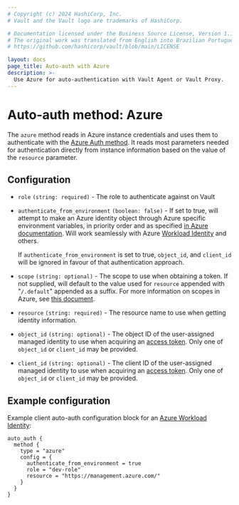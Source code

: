 ```yaml
---
# Copyright (c) 2024 HashiCorp, Inc.
# Vault and the Vault logo are trademarks of HashiCorp.

# Documentation licensed under the Business Source License, Version 1.1.
# The original work was translated from English into Brazilian Portuguese.
# https://github.com/hashicorp/vault/blob/main/LICENSE

layout: docs
page_title: Auto-auth with Azure
description: >-
  Use Azure for auto-authentication with Vault Agent or Vault Proxy.
---
```


# Auto-auth method: Azure

The `azure` method reads in Azure instance credentials and uses them to
authenticate with the [Azure Auth
method](/vault/docs/auth/azure). It reads most
parameters needed for authentication directly from instance information based
on the value of the `resource` parameter.

## Configuration

- `role` `(string: required)` - The role to authenticate against on Vault

- `authenticate_from_environment` `(boolean: false)` - If set to true, will attempt to make an Azure
  identity object through Azure specific environment variables, in priority order and as specified [in
  Azure documentation][environment-variables]. Will work seamlessly with Azure
  [Workload Identity][workload-identity] and others.

  <Note>

  If `authenticate_from_environment` is set to true, `object_id`, and `client_id` will be ignored
  in favour of that authentication approach.

  </Note>

- `scope` `(string: optional)` - The scope to use when obtaining a token. If not supplied, will default to
  the value used for `resource` appended with "`/.default`" appended as a suffix. For more information on
  scopes in Azure, see [this document][scopes].

- `resource` `(string: required)` - The resource name to use when getting identity information.

- `object_id` `(string: optional)` - The object ID of the user-assigned managed identity to use
  when acquiring an [access token][azure-access-token]. Only one of `object_id` or `client_id`
  may be provided.

- `client_id` `(string: optional)` - The client ID of the user-assigned managed identity to use
  when acquiring an [access token][azure-access-token]. Only one of `object_id` or `client_id`
  may be provided.


## Example configuration

Example client auto-auth configuration block for an [Azure Workload Identity][workload-identity]:

```hcl
auto_auth {
  method {
    type = "azure"
    config = {
      authenticate_from_environment = true
      role = "dev-role"
      resource = "https://management.azure.com/"
    }
  }
}
```


[azure-access-token]: https://docs.microsoft.com/en-us/azure/active-directory/managed-identities-azure-resources/how-to-use-vm-token#get-a-token-using-http
[environment-variables]: https://pkg.go.dev/github.com/Azure/azure-sdk-for-go/sdk/azidentity#readme-environment-variables
[workload-identity]: https://learn.microsoft.com/en-us/azure/aks/workload-identity-overview
[scopes]: https://learn.microsoft.com/en-us/azure/active-directory/develop/scopes-oidc
